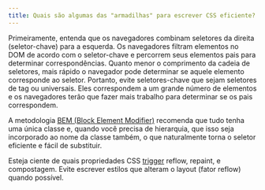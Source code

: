 ```yaml
---
title: Quais são algumas das "armadilhas" para escrever CSS eficiente?
---
```


Primeiramente, entenda que os navegadores combinam seletores da direita (seletor-chave) para a esquerda. Os navegadores filtram elementos no DOM de acordo com o seletor-chave e percorrem seus elementos pais para determinar correspondências. Quanto menor o comprimento da cadeia de seletores, mais rápido o navegador pode determinar se aquele elemento corresponde ao seletor. Portanto, evite seletores-chave que sejam seletores de tag ou universais. Eles correspondem a um grande número de elementos e os navegadores terão que fazer mais trabalho para determinar se os pais correspondem.

A metodologia [BEM (Block Element Modifier)](https://bem.info/) recomenda que tudo tenha uma única classe e, quando você precisa de hierarquia, que isso seja incorporado ao nome da classe também, o que naturalmente torna o seletor eficiente e fácil de substituir.

Esteja ciente de quais propriedades CSS [trigger](https://csstriggers.com/) reflow, repaint, e compostagem. Evite escrever estilos que alteram o layout (fator reflow) quando possível.
